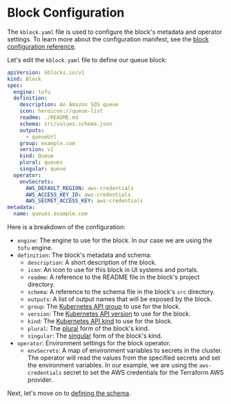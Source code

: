 # Block Configuration




The `kblock.yaml` file is used to configure the block's metadata and operator settings. To learn
more about the configuration manifest, see the [block configuration reference](/docs/reference/01-manifest.md).

Let's edit the `kblock.yaml` file to define our queue block:

```yaml
apiVersion: kblocks.io/v1
kind: Block
spec:
  engine: tofu
  definition:
    description: An Amazon SQS queue
    icon: heroicon://queue-list
    readme: ./README.md
    schema: src/values.schema.json
    outputs:
      - queueUrl
    group: example.com
    version: v1
    kind: Queue
    plural: queues
    singular: queue
  operator:
    envSecrets:
      AWS_DEFAULT_REGION: aws-credentials
      AWS_ACCESS_KEY_ID: aws-credentials
      AWS_SECRET_ACCESS_KEY: aws-credentials
metadata:
  name: queues.example.com
```

Here is a breakdown of the configuration:

- `engine`: The engine to use for the block. In our case we are using the `tofu` engine.
- `definition`: The block's metadata and schema:
  - `description`: A short description of the block.
  - `icon`: An icon to use for this block in UI systems and portals.
  - `readme`: A reference to the README file in the block's project directory.
  - `schema`: A reference to the schema file in the block's `src` directory.
  - `outputs`: A list of output names that will be exposed by the block.
  - `group`: The [Kubernetes API group](https://kubernetes.io/docs/concepts/overview/working-with-objects/kubernetes-api/#api-groups) to use for the block.
  - `version`: The [Kubernetes API version](https://kubernetes.io/docs/concepts/overview/working-with-objects/kubernetes-api/#api-versioning) to use for the block.
  - `kind`: The [Kubernetes API kind](https://kubernetes.io/docs/concepts/overview/working-with-objects/kubernetes-api/#api-groups) to use for the block.
  - `plural`: The [plural](https://kubernetes.io/docs/concepts/overview/working-with-objects/kubernetes-api/#api-groups) form of the block's kind.
  - `singular`: The [singular](https://kubernetes.io/docs/concepts/overview/working-with-objects/kubernetes-api/#api-groups) form of the block's kind.
- `operator`: Environment settings for the block operator.
  - `envSecrets`: A map of environment variables to secrets in the cluster. The operator will read
    the values from the specified secrets and set the environment variables. In our example, we
    are using the `aws-credentials` secret to set the AWS credentials for the Terraform AWS provider. 

Next, let's move on to [defining the schema](/docs/user-guide/05-schema-definition.md).
